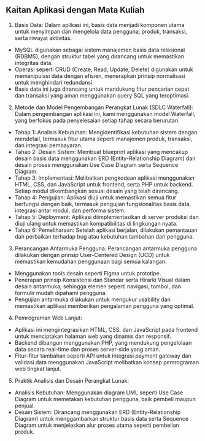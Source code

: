 ## Kaitan Aplikasi dengan Mata Kuliah
1. Basis Data:
Dalam aplikasi ini, basis data menjadi komponen utama untuk menyimpan dan mengelola data pengguna, produk, transaksi, serta riwayat aktivitas.

- MySQL digunakan sebagai sistem manajemen basis data relasional (RDBMS), dengan struktur tabel yang dirancang untuk memastikan integritas data.
- Operasi seperti CRUD (Create, Read, Update, Delete) digunakan untuk memanipulasi data dengan efisien, menerapkan prinsip normalisasi untuk menghindari redundansi.
- Basis data ini juga dirancang untuk mendukung fitur pencarian cepat dan transaksi yang aman menggunakan query SQL yang teroptimasi.


2. Metode dan Model Pengembangan Perangkat Lunak (SDLC Waterfall):
Dalam pengembangan aplikasi ini, kami menggunakan model Waterfall, yang berfokus pada penyelesaian setiap tahap secara berurutan.

- Tahap 1: Analisis Kebutuhan:
Mengidentifikasi kebutuhan sistem dengan mendetail, termasuk fitur utama seperti manajemen produk, transaksi, dan integrasi pembayaran.
- Tahap 2: Desain Sistem:
Membuat blueprint aplikasi yang mencakup desain basis data menggunakan ERD (Entity-Relationship Diagram) dan desain proses menggunakan Use Case Diagram serta Sequence Diagram.
- Tahap 3: Implementasi:
Melibatkan pengkodean aplikasi menggunakan HTML, CSS, dan JavaScript untuk frontend, serta PHP untuk backend. Setiap modul dikembangkan sesuai desain yang telah dirancang.
- Tahap 4: Pengujian:
Aplikasi diuji untuk memastikan semua fitur berfungsi dengan baik, termasuk pengujian fungsionalitas basis data, integrasi antar modul, dan performa sistem.
- Tahap 5: Deployment:
Aplikasi diimplementasikan di server produksi dan diuji ulang untuk memastikan kompatibilitas di lingkungan nyata.
- Tahap 6: Pemeliharaan:
Setelah aplikasi berjalan, dilakukan pemantauan dan perbaikan terhadap bug atau kebutuhan tambahan dari pengguna.


3. Perancangan Antarmuka Pengguna:
Perancangan antarmuka pengguna dilakukan dengan prinsip User-Centered Design (UCD) untuk memastikan kemudahan penggunaan bagi semua kalangan.

- Menggunakan tools desain seperti Figma untuk prototipe.
- Penerapan prinsip Konsistensi dan Standar serta Hirarki Visual dalam desain antarmuka, sehingga elemen seperti navigasi, tombol, dan formulir mudah dipahami pengguna.
- Pengujian antarmuka dilakukan untuk mengukur usability dan memastikan aplikasi memberikan pengalaman pengguna yang optimal.


4. Pemrograman Web Lanjut:

- Aplikasi ini mengintegrasikan HTML, CSS, dan JavaScript pada frontend untuk menciptakan halaman web yang dinamis dan responsif.
- Backend dibangun menggunakan PHP, yang mendukung pengelolaan data secara real-time dan proses server-side yang aman.
- Fitur-fitur tambahan seperti API untuk integrasi payment gateway dan validasi data menggunakan JavaScript melibatkan konsep pemrograman web tingkat lanjut.


5. Praktik Analisis dan Desain Perangkat Lunak:

- Analisis Kebutuhan: Menggunakan diagram UML seperti Use Case Diagram untuk memetakan kebutuhan pengguna, baik pembeli maupun penjual.
- Desain Sistem: Dirancang menggunakan ERD (Entity-Relationship Diagram) untuk menggambarkan struktur basis data serta Sequence Diagram untuk menjelaskan alur proses utama seperti pembelian produk.